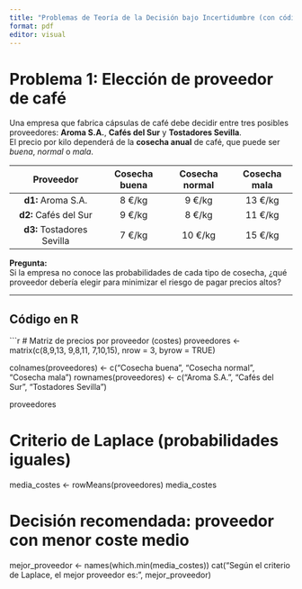 ---
title: "Problemas de Teoría de la Decisión bajo Incertidumbre (con código)"
format: pdf
editor: visual
---

# Problema 1: Elección de proveedor de café

Una empresa que fabrica cápsulas de café debe decidir entre tres posibles proveedores: **Aroma S.A.**, **Cafés del Sur** y **Tostadores Sevilla**.  
El precio por kilo dependerá de la **cosecha anual** de café, que puede ser *buena*, *normal* o *mala*.

| Proveedor             | Cosecha buena | Cosecha normal | Cosecha mala |
|:---------------------:|:--------------:|:---------------:|:-------------:|
| **d1:** Aroma S.A.    | 8 €/kg         | 9 €/kg          | 13 €/kg       |
| **d2:** Cafés del Sur | 9 €/kg         | 8 €/kg          | 11 €/kg       |
| **d3:** Tostadores Sevilla | 7 €/kg     | 10 €/kg         | 15 €/kg       |

**Pregunta:**  
Si la empresa no conoce las probabilidades de cada tipo de cosecha, ¿qué proveedor debería elegir para minimizar el riesgo de pagar precios altos?

---

## Código en R

```{r}
# Matriz de precios por proveedor (costes)
proveedores <- matrix(c(8,9,13,
                        9,8,11,
                        7,10,15),
                      nrow = 3, byrow = TRUE)

colnames(proveedores) <- c("Cosecha buena", "Cosecha normal", "Cosecha mala")
rownames(proveedores) <- c("Aroma S.A.", "Cafés del Sur", "Tostadores Sevilla")

proveedores

# Criterio de Laplace (probabilidades iguales)
media_costes <- rowMeans(proveedores)
media_costes

# Decisión recomendada: proveedor con menor coste medio
mejor_proveedor <- names(which.min(media_costes))
cat("Según el criterio de Laplace, el mejor proveedor es:", mejor_proveedor)
 
